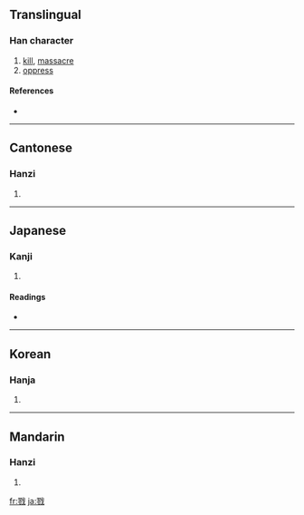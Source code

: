 ==Translingual==

===Han character===
{{Han char|rn=62|rad=戈|as=11|sn=15|four=1325<sub>0</sub>|canj=尸竹戈 (SHI), X尸竹戈 (XSHI)}}

# [[kill]], [[massacre]]
# [[oppress]]

====References====
* {{Han ref|kx=0414.040|dkj=11655|dj=0757.060|hdz=21412.050|uh=622E|ud=25134|bh=BCAE|bd=48302}}

----

==Cantonese==

===Hanzi===
{{yue-hanzi|jyut=|y=luk6}}

# {{defn|Cantonese}}

----

==Japanese==

===Kanji===
{{ja-kanji|grade=|rs=戈11}}

# {{defn|Japanese}}

====Readings====
* {{ja-readings|on=[[りく]] (riku), [[りゅう]] (ryū)|kun=[[ころす]] (korosu)}}

----

==Korean==

===Hanja===
{{ko-hanja|hangeul=륙>육|eumhun=|rv=ryuk>yuk|mr=ryuk>yuk|y=lyuk>yuk}}

# {{defn|Korean}}

----

==Mandarin==

===Hanzi===
{{cmn-hanzi|pin=[[hū]] ([[hu1]]), [[huī]] ([[hui1]]), [[lù]] ([[lu4]]), [[xī]] ([[xi1]])|wg=hu<sup>1</sup>, hui<sup>1</sup>, lu<sup>4</sup>, hsi<sup>1</sup>}}

# {{defn|Mandarin}}

[[fr:戮]]
[[ja:戮]]
